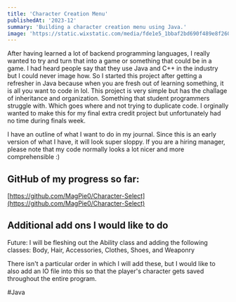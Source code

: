 ```yaml
---
title: 'Character Creation Menu'
publishedAt: '2023-12'
summary: 'Building a character creation menu using Java.'
image: 'https://static.wixstatic.com/media/fde1e5_1bbaf2bd690f489e8f2607ee9acf8387~mv2.jpg/v1/fill/w_537,h_245,al_c,lg_1,q_80,enc_auto/wizard.jpg'
---
```


After having learned a lot of backend programming languages, I really wanted to try and turn that into a game or something that could be in a game. I had heard people say that they use
Java and C++ in the industry but I could never image how. So I started this project after getting a refresher in Java because when you are fresh out of learning something, it is all
you want to code in lol. This project is very simple but has the challage of inheritance and organization. Something that student programmers struggle with. 
Which goes where and not trying to duplicate code. I orginally wanted to make this for my final extra credit project but unfortunately had no time during finals week.

I have an outline of what I want to do in my journal. Since this is an early version of what I have, it will look super sloppy. 
If you are a hiring manager, please note that my code normally looks a lot nicer and more comprehensible :)

## GitHub of my progress so far:

[https://github.com/MagPie0/Character-Select](https://github.com/MagPie0/Character-Select)

## Additional add ons I would like to do
Future: I will be fleshing out the Ability class and adding the following classes: Body, Hair, Accessories, Clothes, Shoes, and Weaponry

There isn't a particular order in which I will add these, but I would like to also add an IO file into this so that the player's 
character gets saved throughout the entire program.

#Java